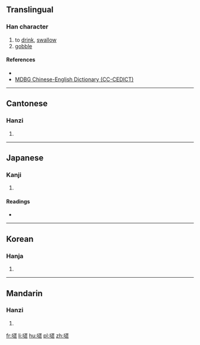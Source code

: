 ==Translingual==

===Han character===
{{Han char|rn=30|rad=口|as=14|sn=17|four=66033|canj=RYWE,RYWF|ids=⿰口遝}}

# to [[drink]], [[swallow]]
# [[gobble]]

====References====
* {{Han ref|kx=0211.290|dkj=04451|dj=0434.230|hdz=10696.150|uh=5683|ud=22147|bh=ECC5|bd=60613}}
* [http://www.mdbg.net/chindict/chindict.php?page=worddict&wdrst=1&wdqb=%E5%9A%83 MDBG Chinese-English Dictionary (CC-CEDICT)]

----

==Cantonese==

===Hanzi===
{{yue-hanzi|jyut=[[daap3]], [[daap6]]|y=daap3, daap6}}

# {{defn|lang=yue|sort=口14}}

----

==Japanese==

===Kanji===
{{ja-kanji|grade=|rs=口14}}

# {{defn|lang=ja|sort=口14}}

====Readings====
* {{ja-readings|on=[[とう]] (tō), [[たい]] (tai), [[て]] (te)|kun=[[すする]] (susuru), [[かまない]] (kamanai)}}

----

==Korean==

===Hanja===
{{ko-hanja|hangeul=탑|rv=tap|mr=t'ap}}

# {{defn|lang=ko|sort=口14}}

----

==Mandarin==

===Hanzi===
{{cmn-hanzi|pin=[[huō]] ([[huo1]]), [[tā]] ([[ta1]])|wg=[[huo1|huo<sup>1</sup>]], [[t'a1|t'a<sup>1</sup>]]}}

# {{defn|lang=cmn|sort=口14}}

[[fr:嚃]]
[[li:嚃]]
[[hu:嚃]]
[[pl:嚃]]
[[zh:嚃]]